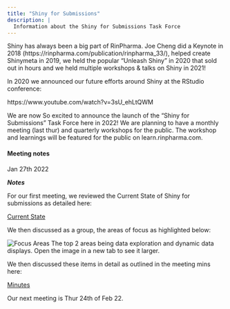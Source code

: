```yaml
---
title: "Shiny for Submissions"
description: |
  Information about the Shiny for Submissions Task Force
---
```


Shiny has always been a big part of RinPharma. Joe Cheng did a Keynote in 2018 (https://rinpharma.com/publication/rinpharma_33/), helped create Shinymeta in 2019, we held the popular "Unleash Shiny" in 2020 that sold out in hours and we held multiple workshops & talks on Shiny in 2021!

In 2020 we announced our future efforts around Shiny at the RStudio conference:

https://www.youtube.com/watch?v=3sU_ehLtQWM

We are now So excited to announce the launch of the "Shiny for Submissions" Task Force here in 2022! We are planning to have a monthly meeting (last thur) and quarterly workshops for the public. The workshop and learnings will be featured for the public on learn.rinpharma.com.

#### Meeting notes

Jan 27th 2022

_**Notes**_

For our first meeting, we reviewed the Current State of Shiny for submissions as detailed here:

[Current State](https://docs.google.com/document/d/1Koi0K_2P5Y827eAc2HzhYGWTE4Ws60t2iTFwVxUBkWU/edit?usp=sharing)

We then discussed as a group, the areas of focus as highlighted below:

![Focus Areas](images/focus.png)
The top 2 areas being data exploration and dynamic data displays. Open the image in a new tab to see it larger.

We then discussed these items in detail as outlined in the meeting mins here:

[Minutes](https://docs.google.com/document/d/17hInpK3B9dckXvf9wCNANl31chBmZ_TGwDOlkuzHfTE/edit?usp=sharing)

Our next meeting is Thur 24th of Feb 22.


